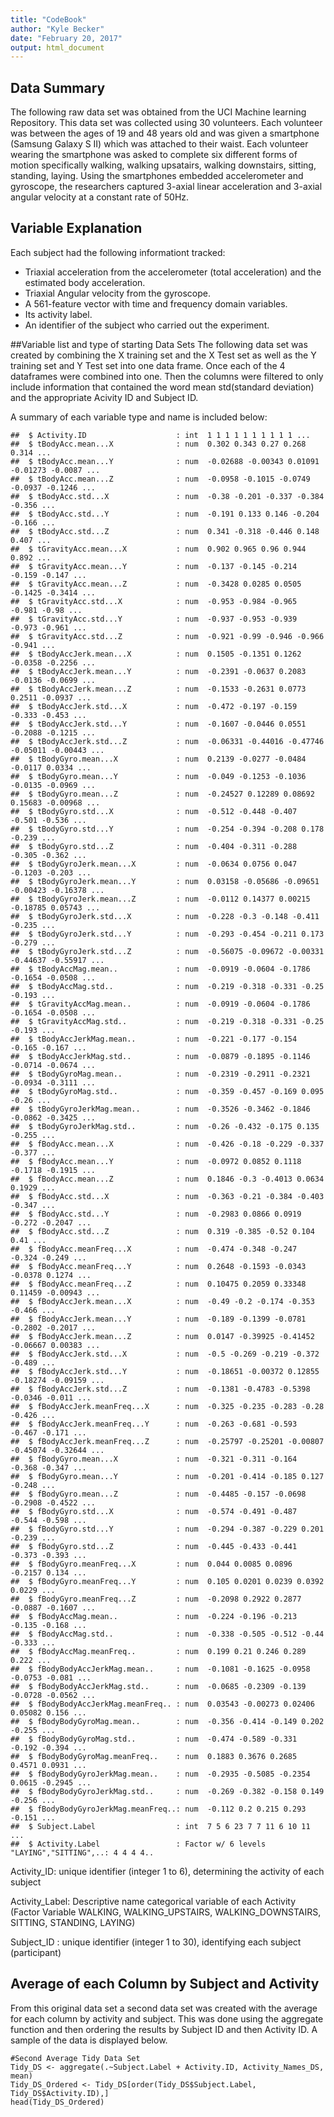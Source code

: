 ```yaml
---
title: "CodeBook"
author: "Kyle Becker"
date: "February 20, 2017"
output: html_document
---
```


## Data Summary

The following raw data set was obtained from the UCI Machine learning Repository. This data set was collected using 30 volunteers. Each volunteer was between the ages of 19 and 48 years old and was given a smartphone (Samsung Galaxy S II) which was attached to their waist. Each volunteer wearing the smartphone was asked to complete six different forms of motion specifically walking, walking upsatairs, walking downstairs, sitting, standing, laying. Using the smartphones embedded accelerometer and gyroscope, the researchers captured 3-axial linear acceleration and 3-axial angular velocity at a constant rate of 50Hz. 

## Variable Explanation
Each subject had the following informationt tracked:

- Triaxial acceleration from the accelerometer (total acceleration) and the estimated body acceleration. 
- Triaxial Angular velocity from the gyroscope. 
- A 561-feature vector with time and frequency domain variables. 
- Its activity label. 
- An identifier of the subject who carried out the experiment.


##Variable list and type of starting Data Sets
The following data set was created by combining the X training set and the X Test set as well as the Y training set and Y Test set into one data frame. Once each of the 4 dataframes were combined into one. Then the columns were filtered to only include information that contained the word mean std(standard deviation) and the appropriate Acivity ID and Subject ID.

A summary of each variable type and name is included below:



    ##  $ Activity.ID                    : int  1 1 1 1 1 1 1 1 1 1 ...
    ##  $ tBodyAcc.mean...X              : num  0.302 0.343 0.27 0.268 0.314 ...
    ##  $ tBodyAcc.mean...Y              : num  -0.02688 -0.00343 0.01091 -0.01273 -0.0087 ...
    ##  $ tBodyAcc.mean...Z              : num  -0.0958 -0.1015 -0.0749 -0.0937 -0.1246 ...
    ##  $ tBodyAcc.std...X               : num  -0.38 -0.201 -0.337 -0.384 -0.356 ...
    ##  $ tBodyAcc.std...Y               : num  -0.191 0.133 0.146 -0.204 -0.166 ...
    ##  $ tBodyAcc.std...Z               : num  0.341 -0.318 -0.446 0.148 0.407 ...
    ##  $ tGravityAcc.mean...X           : num  0.902 0.965 0.96 0.944 0.892 ...
    ##  $ tGravityAcc.mean...Y           : num  -0.137 -0.145 -0.214 -0.159 -0.147 ...
    ##  $ tGravityAcc.mean...Z           : num  -0.3428 0.0285 0.0505 -0.1425 -0.3414 ...
    ##  $ tGravityAcc.std...X            : num  -0.953 -0.984 -0.965 -0.981 -0.98 ...
    ##  $ tGravityAcc.std...Y            : num  -0.937 -0.953 -0.939 -0.973 -0.961 ...
    ##  $ tGravityAcc.std...Z            : num  -0.921 -0.99 -0.946 -0.966 -0.941 ...
    ##  $ tBodyAccJerk.mean...X          : num  0.1505 -0.1351 0.1262 -0.0358 -0.2256 ...
    ##  $ tBodyAccJerk.mean...Y          : num  -0.2391 -0.0637 0.2083 -0.0136 -0.0699 ...
    ##  $ tBodyAccJerk.mean...Z          : num  -0.1533 -0.2631 0.0773 0.2511 -0.0937 ...
    ##  $ tBodyAccJerk.std...X           : num  -0.472 -0.197 -0.159 -0.333 -0.453 ...
    ##  $ tBodyAccJerk.std...Y           : num  -0.1607 -0.0446 0.0551 -0.2088 -0.1215 ...
    ##  $ tBodyAccJerk.std...Z           : num  -0.06331 -0.44016 -0.47746 -0.05011 -0.00443 ...
    ##  $ tBodyGyro.mean...X             : num  0.2139 -0.0277 -0.0484 -0.0117 0.0334 ...
    ##  $ tBodyGyro.mean...Y             : num  -0.049 -0.1253 -0.1036 -0.0135 -0.0969 ...
    ##  $ tBodyGyro.mean...Z             : num  -0.24527 0.12289 0.08692 0.15683 -0.00968 ...
    ##  $ tBodyGyro.std...X              : num  -0.512 -0.448 -0.407 -0.501 -0.536 ...
    ##  $ tBodyGyro.std...Y              : num  -0.254 -0.394 -0.208 0.178 -0.239 ...
    ##  $ tBodyGyro.std...Z              : num  -0.404 -0.311 -0.288 -0.305 -0.362 ...
    ##  $ tBodyGyroJerk.mean...X         : num  -0.0634 0.0756 0.047 -0.1203 -0.203 ...
    ##  $ tBodyGyroJerk.mean...Y         : num  0.03158 -0.05686 -0.09651 -0.00423 -0.16378 ...
    ##  $ tBodyGyroJerk.mean...Z         : num  -0.0112 0.14377 0.00215 -0.18785 0.05743 ...
    ##  $ tBodyGyroJerk.std...X          : num  -0.228 -0.3 -0.148 -0.411 -0.235 ...
    ##  $ tBodyGyroJerk.std...Y          : num  -0.293 -0.454 -0.211 0.173 -0.279 ...
    ##  $ tBodyGyroJerk.std...Z          : num  -0.56075 -0.09672 -0.00331 -0.44637 -0.55917 ...
    ##  $ tBodyAccMag.mean..             : num  -0.0919 -0.0604 -0.1786 -0.1654 -0.0508 ...
    ##  $ tBodyAccMag.std..              : num  -0.219 -0.318 -0.331 -0.25 -0.193 ...
    ##  $ tGravityAccMag.mean..          : num  -0.0919 -0.0604 -0.1786 -0.1654 -0.0508 ...
    ##  $ tGravityAccMag.std..           : num  -0.219 -0.318 -0.331 -0.25 -0.193 ...
    ##  $ tBodyAccJerkMag.mean..         : num  -0.221 -0.177 -0.154 -0.165 -0.167 ...
    ##  $ tBodyAccJerkMag.std..          : num  -0.0879 -0.1895 -0.1146 -0.0714 -0.0674 ...
    ##  $ tBodyGyroMag.mean..            : num  -0.2319 -0.2911 -0.2321 -0.0934 -0.3111 ...
    ##  $ tBodyGyroMag.std..             : num  -0.359 -0.457 -0.169 0.095 -0.26 ...
    ##  $ tBodyGyroJerkMag.mean..        : num  -0.3526 -0.3462 -0.1846 -0.0862 -0.3425 ...
    ##  $ tBodyGyroJerkMag.std..         : num  -0.26 -0.432 -0.175 0.135 -0.255 ...
    ##  $ fBodyAcc.mean...X              : num  -0.426 -0.18 -0.229 -0.337 -0.377 ...
    ##  $ fBodyAcc.mean...Y              : num  -0.0972 0.0852 0.1118 -0.1718 -0.1915 ...
    ##  $ fBodyAcc.mean...Z              : num  0.1846 -0.3 -0.4013 0.0634 0.1929 ...
    ##  $ fBodyAcc.std...X               : num  -0.363 -0.21 -0.384 -0.403 -0.347 ...
    ##  $ fBodyAcc.std...Y               : num  -0.2983 0.0866 0.0919 -0.272 -0.2047 ...
    ##  $ fBodyAcc.std...Z               : num  0.319 -0.385 -0.52 0.104 0.41 ...
    ##  $ fBodyAcc.meanFreq...X          : num  -0.474 -0.348 -0.247 -0.324 -0.249 ...
    ##  $ fBodyAcc.meanFreq...Y          : num  0.2648 -0.1593 -0.0343 -0.0378 0.1274 ...
    ##  $ fBodyAcc.meanFreq...Z          : num  0.10475 0.2059 0.33348 0.11459 -0.00943 ...
    ##  $ fBodyAccJerk.mean...X          : num  -0.49 -0.2 -0.174 -0.353 -0.466 ...
    ##  $ fBodyAccJerk.mean...Y          : num  -0.189 -0.1399 -0.0781 -0.2802 -0.2017 ...
    ##  $ fBodyAccJerk.mean...Z          : num  0.0147 -0.39925 -0.41452 -0.06667 0.00383 ...
    ##  $ fBodyAccJerk.std...X           : num  -0.5 -0.269 -0.219 -0.372 -0.489 ...
    ##  $ fBodyAccJerk.std...Y           : num  -0.18651 -0.00372 0.12855 -0.18274 -0.09159 ...
    ##  $ fBodyAccJerk.std...Z           : num  -0.1381 -0.4783 -0.5398 -0.0346 -0.011 ...
    ##  $ fBodyAccJerk.meanFreq...X      : num  -0.325 -0.235 -0.283 -0.28 -0.426 ...
    ##  $ fBodyAccJerk.meanFreq...Y      : num  -0.263 -0.681 -0.593 -0.467 -0.171 ...
    ##  $ fBodyAccJerk.meanFreq...Z      : num  -0.25797 -0.25201 -0.00807 -0.45074 -0.32644 ...
    ##  $ fBodyGyro.mean...X             : num  -0.321 -0.311 -0.164 -0.368 -0.347 ...
    ##  $ fBodyGyro.mean...Y             : num  -0.201 -0.414 -0.185 0.127 -0.248 ...
    ##  $ fBodyGyro.mean...Z             : num  -0.4485 -0.157 -0.0698 -0.2908 -0.4522 ...
    ##  $ fBodyGyro.std...X              : num  -0.574 -0.491 -0.487 -0.544 -0.598 ...
    ##  $ fBodyGyro.std...Y              : num  -0.294 -0.387 -0.229 0.201 -0.239 ...
    ##  $ fBodyGyro.std...Z              : num  -0.445 -0.433 -0.441 -0.373 -0.393 ...
    ##  $ fBodyGyro.meanFreq...X         : num  0.044 0.0085 0.0896 -0.2157 0.134 ...
    ##  $ fBodyGyro.meanFreq...Y         : num  0.105 0.0201 0.0239 0.0392 0.0229 ...
    ##  $ fBodyGyro.meanFreq...Z         : num  -0.2098 0.2922 0.2877 -0.0887 -0.1607 ...
    ##  $ fBodyAccMag.mean..             : num  -0.224 -0.196 -0.213 -0.135 -0.168 ...
    ##  $ fBodyAccMag.std..              : num  -0.338 -0.505 -0.512 -0.44 -0.333 ...
    ##  $ fBodyAccMag.meanFreq..         : num  0.199 0.21 0.246 0.289 0.222 ...
    ##  $ fBodyBodyAccJerkMag.mean..     : num  -0.1081 -0.1625 -0.0958 -0.0753 -0.081 ...
    ##  $ fBodyBodyAccJerkMag.std..      : num  -0.0685 -0.2309 -0.139 -0.0728 -0.0562 ...
    ##  $ fBodyBodyAccJerkMag.meanFreq.. : num  0.03543 -0.00273 0.02406 0.05082 0.156 ...
    ##  $ fBodyBodyGyroMag.mean..        : num  -0.356 -0.414 -0.149 0.202 -0.255 ...
    ##  $ fBodyBodyGyroMag.std..         : num  -0.474 -0.589 -0.331 -0.192 -0.394 ...
    ##  $ fBodyBodyGyroMag.meanFreq..    : num  0.1883 0.3676 0.2685 0.4571 0.0931 ...
    ##  $ fBodyBodyGyroJerkMag.mean..    : num  -0.2935 -0.5085 -0.2354 0.0615 -0.2945 ...
    ##  $ fBodyBodyGyroJerkMag.std..     : num  -0.269 -0.382 -0.158 0.149 -0.256 ...
    ##  $ fBodyBodyGyroJerkMag.meanFreq..: num  -0.112 0.2 0.215 0.293 -0.151 ...
    ##  $ Subject.Label                  : int  7 5 6 23 7 7 11 6 10 11 ...
    ##  $ Activity.Label                 : Factor w/ 6 levels "LAYING","SITTING",..: 4 4 4 4..

Activity_ID: unique identifier (integer 1 to 6), determining the activity of each subject

Activity_Label: Descriptive name categorical variable of each Activity (Factor Variable  WALKING, WALKING_UPSTAIRS, WALKING_DOWNSTAIRS, SITTING, STANDING, LAYING)

Subject_ID : unique identifier (integer 1 to 30), identifying each subject (participant)

## Average of each Column by Subject and Activity

From this original data set a second data set was created with the average for each column by activity and subject. This was done using the aggregate function and then ordering the results by Subject ID and then Activity ID. A sample of the data is displayed below.

```Second
#Second Average Tidy Data Set
Tidy_DS <- aggregate(.~Subject.Label + Activity.ID, Activity_Names_DS, mean)
Tidy_DS_Ordered <- Tidy_DS[order(Tidy_DS$Subject.Label, Tidy_DS$Activity.ID),]
head(Tidy_DS_Ordered)
```

